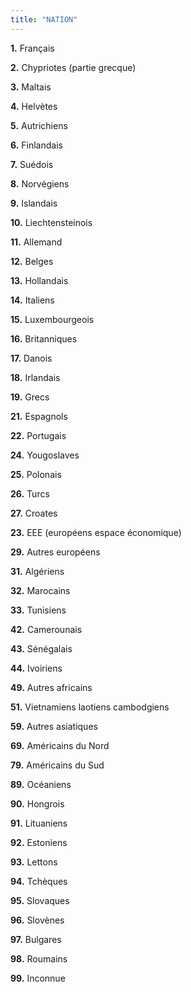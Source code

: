 ```yaml
---
title: "NATION"
---
```


**1.** Français

**2.** Chypriotes (partie grecque)

**3.** Maltais

**4.** Helvètes

**5.** Autrichiens

**6.** Finlandais

**7.** Suédois

**8.** Norvégiens

**9.** Islandais

**10.** Liechtensteinois

**11.** Allemand

**12.** Belges

**13.** Hollandais

**14.** Italiens

**15.** Luxembourgeois

**16.** Britanniques

**17.** Danois

**18.** Irlandais

**19.** Grecs

**21.** Espagnols

**22.** Portugais

**24.** Yougoslaves

**25.** Polonais

**26.** Turcs

**27.** Croates

**23.** EEE (européens espace économique)

**29.** Autres européens

**31.** Algériens

**32.** Marocains

**33.** Tunisiens

**42.** Camerounais

**43.** Sénégalais

**44.** Ivoiriens

**49.** Autres africains

**51.** Vietnamiens laotiens cambodgiens

**59.** Autres asiatiques

**69.** Américains du Nord

**79.** Américains du Sud

**89.** Océaniens

**90.** Hongrois

**91.** Lituaniens

**92.** Estoniens

**93.** Lettons

**94.** Tchèques

**95.** Slovaques

**96.** Slovènes

**97.** Bulgares

**98.** Roumains

**99.** Inconnue
